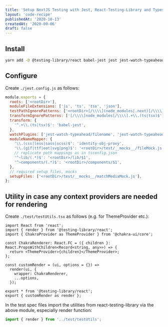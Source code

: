 ```yaml
---
title: 'Setup NextJS Testing with Jest, React-Testing-Library and Typescript'
layout: 'code-recipe'
publishedAt: '2020-10-13'
createdAt: '2020-09-06'
draft: false
---
```


## Install

```bash
yarn add -D @testing-library/react babel-jest jest jest-watch-typeahead
```

## Configure

Create `./jest.config.js` as follows:

```js:jest.config.js
module.exports = {
  roots: ['<rootDir>'],
  moduleFileExtensions: ['js', 'ts', 'tsx', 'json'],
  testPathIgnorePatterns: ['<rootDir>[/\\\\](node_modules|.next)[/\\\\]'],
  transformIgnorePatterns: ['[/\\\\]node_modules[/\\\\].+\\.(ts|tsx)$'],
  transform: {
    '^.+\\.(ts|tsx)$': 'babel-jest',
  },
  watchPlugins: ['jest-watch-typeahead/filename', 'jest-watch-typeahead/testname'],
  moduleNameMapper: {
    '\\.(css|less|sass|scss)$': 'identity-obj-proxy',
    '\\.(gif|ttf|eot|svg|png)$': '<rootDir>/test/__mocks__/fileMock.js',
    // replicate path mappings as in tsconfig.json
    '^~lib/(.*)$': '<rootDir>/lib/$1',
    '^~components/(.*)$': '<rootDir>/components/$1',
  },
  // required setup files, mocks
  setupFiles: ['<rootDir>/test/__mocks__/matchMediaMock.js'],
};
```

## Utility in case any context providers are needed for rendering

Create `./test/testUtils.tsx` as follows (e.g. for ThemeProvider etc.):

```js:testUtils.tsx
import React from 'react';
import { render } from '@testing-library/react';
import { ChakraProvider as ThemeProvider } from '@chakra-ui/core';

const ChakraRenderer: React.FC = ({ children }: React.PropsWithChildren<Record<string, any>>) => {
  return <ThemeProvider>{children}</ThemeProvider>;
};

const customRender = (ui, options = {}) =>
  render(ui, {
    wrapper: ChakraRenderer,
    ...options,
  });

export * from '@testing-library/react';
export { customRender as render };
```

In the test spec files import the utilities from react-testing-library via the above module, especially render function:

```js:MyComponent.spec.ts
import { render } from '../test/testUtils';
```

